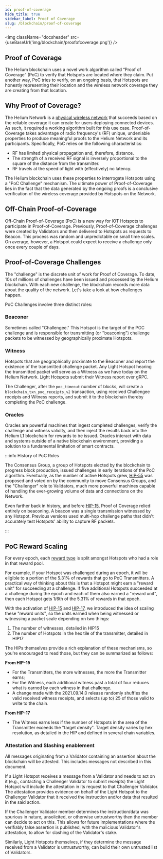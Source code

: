 ```yaml
---
id: proof-of-coverage
hide_title: true
sidebar_label: Proof of Coverage
slug: /blockchain/proof-of-coverage
---
```



<img
  className="docsheader"
  src={useBaseUrl('img/blockchain/proofofcoverage.png')}
/>

## Proof of Coverage

The Helium blockchain uses a novel work algorithm called “Proof of Coverage” (PoC) to verify that Hotspots are located where they claim. Put another way, PoC tries to verify, on an ongoing basis, that Hotspots are honestly representing their location and the wireless network coverage they are creating from that location.

<!--**See Proof of Coverage in Action**-->

<!--The [Helium Network Explorer](https://network.helium.com) is the best resources for viewing-->

<!--POC-related data. Before you dive into the POC internals, here are a few PoC Challenges to help you-->

<!--visualize how this works:-->

<!-- -[Cheesy Brick Mustang from block 641265](https://explorer.helium.com/txns/qmJF48v8ZlEfsPg_7jc2CrsLlOvgC7w-pvB_BWQAoOk)-->

<!-- -[Plain Mocha Mouse from block 643923](https://explorer.helium.com/txns/kQVfUV88j3s1Glj4fRXFb5MqBeFdTq8ILK2RlaFTnvQ)-->

## Why Proof of Coverage?

The Helium Network is a [physical wireless network](https://explorer.helium.com) that succeeds based on the reliable coverage it can create for users deploying connected devices. As such, it required a working algorithm built for this use case. Proof-of-Coverage takes advantage of radio frequency's (RF) unique, undeniable properties to produce meaningful proofs to the Helium Network and its participants. Specifically, PoC relies on the following characteristics:

- RF has limited physical propagation and, therefore, distance.
- The strength of a received RF signal is inversely proportional to the square of the distance from the transmitter.
- RF travels at the speed of light with (effectively) no latency.

The Helium blockchain uses these properties to interrogate Hotspots using a "PoC Challenge" mechanism. The ultimate power of Proof-of-Coverage lies in the fact that the data generated by the ongoing proofs is a conclusive verification of the wireless coverage provided by Hotspots on the Network.

## Off-Chain Proof-of-Coverage

<!--TODO: add content from announcement blog and other sources-->

Off-Chain Proof-of-Coverage (PoC) is a new way for IOT Hotspots to participate in Proof-of-Coverage. Previously, Proof-of-Coverage challenges were created by Validators and then delivered to Hotspots as requests to Beacon. This process was random and unpredictable on small time scales. On average, however, a Hotspot could expect to receive a challenge only once every couple of days.

## Proof-of-Coverage Challenges

The "challenge" is the discrete unit of work for Proof of Coverage. To date, 10s of millions of challenges have been issued and processed by the Helium blockchain. With each new challenge, the blockchain records more data about the quality of the network. Let's take a look at how challenges happen.

PoC Challenges involve three distinct roles:

### Beaconer

Sometimes called "Challengee." This Hotspot is the target of the POC challenge and is responsible for transmitting (or "beaconing") challenge packets to be witnessed by geographically proximate Hotspots.

### Witness

Hotspots that are geographically proximate to the Beaconer and report the existence of the transmitted challenge packet. Any Light Hotspot hearing the transmitted packet will serve as a Witness as we have today on the Helium Network. Light Hotspots submit their Witness report over gRPC.

<!--The Witnessing Hotspot uses the Validator(s) they are connected to as a client to lookup the Challenger Validator by the hash of the PoC packet. The Light Hotspot then uses this routing information to directly submit the Witness receipt to the Challenger.-->

The Challenger, after the `poc_timeout` number of blocks, will create a `blockchain_txn_poc_receipts_v2` transaction, using received Challengee receipts and Witness reports, and submit it to the blockchain thereby completing the PoC challenge.

### Oracles

Oracles are powerful machines that ingest completed challenges, verify the challenge and witness validity, and then inject the results back into the Helium L1 blockchain for rewards to be issued. Oracles interact with data and systems outside of a native blockchain environment, providing a solution to a fundamental limitation of smart contracts.

<!--TODO: add information here -->

:::info History of PoC Roles

The Consensus Group, a group of Hotspots elected by the blockchain to progress block production, issued challenges in early iterations of the PoC algorithm. Eventually, as the number of active Hotspots grew, [HIP-55](https://github.com/helium/HIP/blob/main/0055-validator-challenges.md) was proposed and voted on by the community to move Consensus Groups, and the "Challenger" role to Validators, much more powerful machines capable of handling the ever-growing volume of data and connections on the Network.

Even farther back in history, and before [HIP-15](https://github.com/helium/HIP/blob/master/0015-beaconing-rewards.md), Proof of Coverage relied entirely on beaconing. A beacon was a single transmission witnessed by any Hotspot. Previous versions used multi-hop challenge paths that didn't accurately test Hotspots' ability to capture RF packets.

:::

## PoC Reward Scaling

For every epoch, each [reward type](/blockchain/mining) is split amongst Hotspots who had a role in that reward pool.

For example, if your Hotspot was challenged during an epoch, it will be eligible to a portion of the 5.31% of rewards that go to PoC Transmitters. A practical way of thinking about this is that a Hotspot might earn a "reward unit" for succeeding at a challenge. If five additional Hotspots succeeded at a challenge during the epoch and each of them also earned a "reward unit", then each Hotspot gets 1/6th of the 5.31% of rewards in that epoch.

With the activation of [HIP-15](https://github.com/helium/HIP/blob/master/0015-beaconing-rewards.md) and [HIP-17](https://github.com/helium/HIP/blob/master/0017-hex-density-based-transmit-reward-scaling.md), we introduced the idea of scaling these "reward units", so the units earned when being witnessed or witnessing a packet scale depending on two things:

1. The number of witnesses, detailed in HIP15
2. The number of Hotspots in the hex tile of the transmitter, detailed in HIP17

The HIPs themselves provide a rich explanation of these mechanisms, so you're encouraged to read those, but they can be summarized as follows:

**From HIP-15**

- For the Transmitters, the more witnesses, the more the Transmitter earns;
- For the Witness, each additional witness past a total of four reduces what is earned by each witness in that challenge.
- A change made with the 2021.09.14.0 release randomly shuffles the valid received witness receipts, and selects (up to) 25 of those valid to write to the chain.

**From HIP-17**

- The Witness earns less if the number of Hotspots in the area of the Transmitter exceeds the "target density". Target density varies by hex resolution, as detailed in the HIP and defined in several chain variables.

### Attestation and Slashing enablement

All messages originating from a Validator containing an assertion about the blockchain will be attested. This includes messages not described in this document.

If a Light Hotspot receives a message from a Validator and needs to act on it (e.g., contacting a Challenger Validator to submit receipts) the Light Hotspot will include the attestation in its request to that Challenger Validator. The attestation provides evidence on behalf of the Light Hotspot to the Challenger Validator that it received the instruction and/or data that resulted in the said action.

If the Challenger Validator member determines the instruction/data was spurious in nature, unsolicited, or otherwise untrustworthy then the member can decide to act on this. This allows for future implementations where the verifiably false assertion is published, with the malicious Validator's attestation, to allow for slashing of the Validator's stake.

Similarly, Light Hotspots themselves, if they determine the message received from a Validator is untrustworthy, can build their own untrusted list of Validators.
